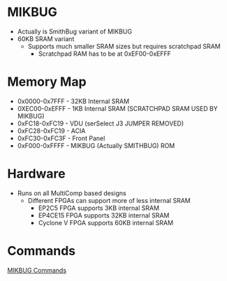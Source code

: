 = MIKBUG =

* Actually is SmithBug variant of MIKBUG
* 60KB SRAM variant
** Supports much smaller SRAM sizes but requires scratchpad SRAM
*** Scratchpad RAM has to be at 0xEF00-0xEFFF

=	Memory Map =

* 0x0000-0x7FFF - 32KB Internal SRAM
* 0XEC00-0xEFFF - 1KB Internal SRAM (SCRATCHPAD SRAM USED BY MIKBUG)
* 0xFC18-0xFC19 - VDU (serSelect J3 JUMPER REMOVED)
* 0xFC28-0xFC19 - ACIA
* 0xFC30-0xFC3F - Front Panel
* 0xF000-0xFFFF - MIKBUG (Actually SMITHBUG) ROM

= Hardware =

* Runs on all MultiComp based designs
** Different FPGAs can support more of less internal SRAM
*** EP2C5 FPGA supports 3KB internal SRAM
*** EP4CE15 FPGA supports 32KB internal SRAM
*** Cyclone V FPGA supports 60KB internal SRAM

= Commands =

[https://github.com/douggilliland/Retro-Computers/blob/master/6800/Mikbug/README.mediawiki MIKBUG Commands]
